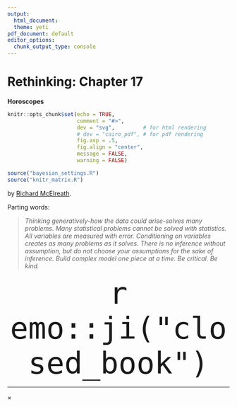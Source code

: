 ```yaml
---
output:
  html_document:
  theme: yeti
pdf_document: default
editor_options: 
  chunk_output_type: console
---
```


# Rethinking: Chapter 17

**Horoscopes**

```r
knitr::opts_chunk$set(echo = TRUE,
                      comment = "#>", 
                      dev = "svg",         # for html rendering
                      # dev = "cairo_pdf", # for pdf rendering
                      fig.asp = .5, 
                      fig.align = "center",
                      message = FALSE,
                      warning = FALSE)

source("bayesian_settings.R")
source("knitr_matrix.R")
```

by [Richard McElreath](https://xcelab.net/rm/statistical-rethinking/).

Parting words:

> *Thinking generatively-how the data could arise-solves many problems. Many statistical problems cannot be solved with statistics. All variables are measured with error. Conditioning on variables creates as many problems as it solves. There is no inference without assumption, but do not choose your assumptions for the sake of inference. Build complex model one piece at a time. Be critical. Be kind.*

<center style='font-size:80px'>`r emo::ji("closed_book")`</center>


---

<div id="myModal" class="modal">
  <span class="close">&times;</span>
  <img class="modal-content" id="img01">
  <div id="caption"></div>
</div>

<script src="./js/zoom.js"></script>